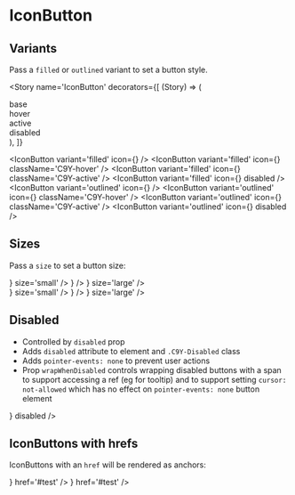 
<Meta title='Components/IconButton' component={IconButton} />


# IconButton

## Variants

Pass a `filled` or `outlined` variant to set a button style.

<Story
  name='IconButton'
  decorators={[
    (Story) => (
      <div className='grid grid-cols-4 gap-x-4 gap-y-2 items-center justify-items-center w-1/2'>
        <div>base</div>
        <div>hover</div>
        <div>active</div>
        <div>disabled</div>
        <Story />
      </div>
    ),
  ]}
>
  <IconButton variant='filled' icon={<Icon id='code' />} />
  <IconButton variant='filled' icon={<Icon id='code' />} className='C9Y-hover' />
  <IconButton variant='filled' icon={<Icon id='code' />} className='C9Y-active' />
  <IconButton variant='filled' icon={<Icon id='code' />} disabled />
  <IconButton variant='outlined' icon={<Icon id='code' />} />
  <IconButton variant='outlined' icon={<Icon id='code' />} className='C9Y-hover' />
  <IconButton variant='outlined' icon={<Icon id='code' />} className='C9Y-active' />
  <IconButton variant='outlined' icon={<Icon id='code' />} disabled />
</Story>

## Sizes

Pass a `size` to set a button size:

<div className='flex flex-col gap-4 justify-center'>
  <div className='flex flex-row items-center gap-4'>
    <IconButton variant='filled' icon={<Icon id='code' />} size='small' />
    <IconButton variant='filled' icon={<Icon id='code' />} />
    <IconButton variant='filled' icon={<Icon id='code' />} size='large' />
  </div>
  <div className='flex flex-row items-center gap-4'>
    <IconButton variant='outlined' icon={<Icon id='code' />} size='small' />
    <IconButton variant='outlined' icon={<Icon id='code' />} />
    <IconButton variant='outlined' icon={<Icon id='code' />} size='large' />
  </div>
</div>

## Disabled

- Controlled by `disabled` prop
- Adds `disabled` attribute to element and `.C9Y-Disabled` class
- Adds `pointer-events: none` to prevent user actions
- Prop `wrapWhenDisabled` controls wrapping disabled buttons with a span to support
  accessing a ref (eg for tooltip) and to support setting `cursor: not-allowed` which has
  no effect on `pointer-events: none` button element

<div className='flex items-center gap-4'>
  <IconButton icon={<Icon id='code' />} disabled />
</div>

## IconButtons with hrefs

IconButtons with an `href` will be rendered as anchors:

<div className='flex flex-col items-center gap-4'>
  <IconButton icon={<Icon id='code' />} href='#test' />
  <IconButton disabled icon={<Icon id='code' />} href='#test' />
</div>

<ArgsTable of={IconButton} />
